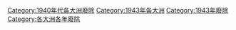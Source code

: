 [[Category:1940年代各大洲廢除|Category:1940年代各大洲廢除]]
[[Category:1943年各大洲|Category:1943年各大洲]]
[[Category:1943年廢除|Category:1943年廢除]]
[[Category:各大洲各年廢除|Category:各大洲各年廢除]]